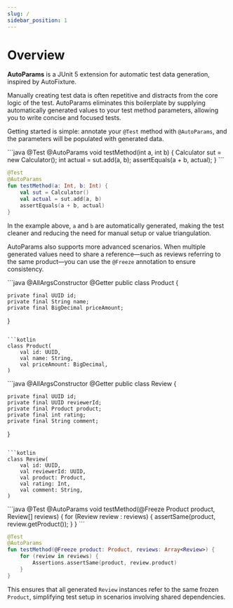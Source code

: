 ```yaml
---
slug: /
sidebar_position: 1
---
```



# Overview

**AutoParams** is a JUnit 5 extension for automatic test data generation, inspired by AutoFixture.

Manually creating test data is often repetitive and distracts from the core logic of the test. AutoParams eliminates this boilerplate by supplying automatically generated values to your test method parameters, allowing you to write concise and focused tests.

Getting started is simple: annotate your `@Test` method with `@AutoParams`, and the parameters will be populated with generated data.

<JavaKotlinCodeBlock>
```java
@Test
@AutoParams
void testMethod(int a, int b) {
    Calculator sut = new Calculator();
    int actual = sut.add(a, b);
    assertEquals(a + b, actual);
}
```

```kotlin
@Test
@AutoParams
fun testMethod(a: Int, b: Int) {
    val sut = Calculator()
    val actual = sut.add(a, b)
    assertEquals(a + b, actual)
}
```
</JavaKotlinCodeBlock>

In the example above, `a` and `b` are automatically generated, making the test cleaner and reducing the need for manual setup or value triangulation.

AutoParams also supports more advanced scenarios. When multiple generated values need to share a reference—such as reviews referring to the same product—you can use the `@Freeze` annotation to ensure consistency.

<JavaKotlinCodeBlock>
```java
@AllArgsConstructor
@Getter
public class Product {

    private final UUID id;
    private final String name;
    private final BigDecimal priceAmount;
}
```

```kotlin
class Product(
    val id: UUID,
    val name: String,
    val priceAmount: BigDecimal,
)
```
</JavaKotlinCodeBlock>

<JavaKotlinCodeBlock>
```java
@AllArgsConstructor
@Getter
public class Review {
    
    private final UUID id;
    private final UUID reviewerId;
    private final Product product;
    private final int rating;
    private final String comment;
}
```

```kotlin
class Review(
    val id: UUID,
    val reviewerId: UUID,
    val product: Product,
    val rating: Int,
    val comment: String,
)
```
</JavaKotlinCodeBlock>

<JavaKotlinCodeBlock>
```java
@Test
@AutoParams
void testMethod(@Freeze Product product, Review[] reviews) {
    for (Review review : reviews) {
        assertSame(product, review.getProduct());
    }
}
```

```kotlin
@Test
@AutoParams
fun testMethod(@Freeze product: Product, reviews: Array<Review>) {
    for (review in reviews) {
        Assertions.assertSame(product, review.product)
    }
}
```
</JavaKotlinCodeBlock>

This ensures that all generated `Review` instances refer to the same frozen `Product`, simplifying test setup in scenarios involving shared dependencies.
